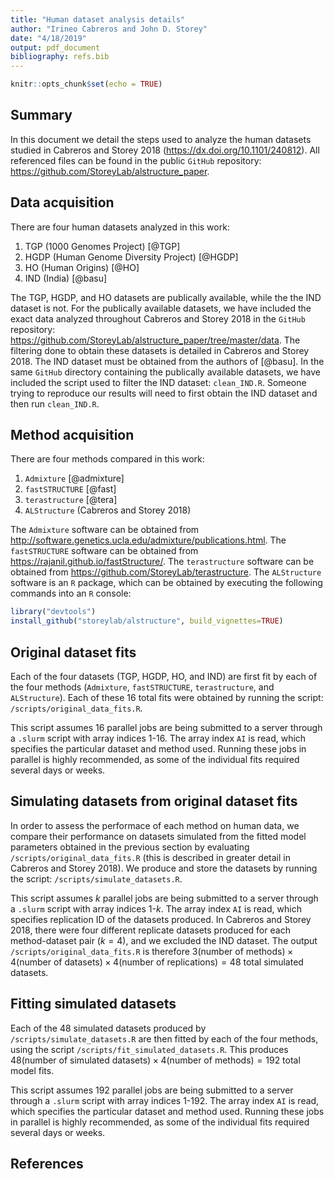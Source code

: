 ```yaml
---
title: "Human dataset analysis details"
author: "Irineo Cabreros and John D. Storey"
date: "4/18/2019"
output: pdf_document
bibliography: refs.bib
---
```


```r
knitr::opts_chunk$set(echo = TRUE)
```

## Summary

In this document we detail the steps used to analyze the human datasets studied in Cabreros and Storey 2018 (<https://dx.doi.org/10.1101/240812>). All referenced files can be found in the public `GitHub` repository: <https://github.com/StoreyLab/alstructure_paper>. 

## Data acquisition

There are four human datasets analyzed in this work: 

1. TGP (1000 Genomes Project) [@TGP]
2. HGDP (Human Genome Diversity Project) [@HGDP]
3. HO (Human Origins) [@HO]
4. IND (India) [@basu]

The TGP, HGDP, and HO datasets are publically available, while the the IND dataset is not. For the publically available datasets, we have included the exact data analyzed throughout Cabreros and Storey 2018 in the `GitHub` repository: <https://github.com/StoreyLab/alstructure_paper/tree/master/data>. The filtering done to obtain these datasets is detailed in Cabreros and Storey 2018. The IND dataset must be obtained from the authors of [@basu]. In the same `GitHub` directory containing the publically available datasets, we have included the script used to filter the IND dataset: `clean_IND.R`. Someone trying to reproduce our results will need to first obtain the IND dataset and then run `clean_IND.R`. 

## Method acquisition

There are four methods compared in this work:

1. `Admixture` [@admixture]
2. `fastSTRUCTURE` [@fast]
3. `terastructure` [@tera]
4. `ALStructure` (Cabreros and Storey 2018)

The `Admixture` software can be obtained from <http://software.genetics.ucla.edu/admixture/publications.html>. The `fastSTRUCTURE` software can be obtained from <https://rajanil.github.io/fastStructure/>. The `terastructure` software can be obtained from <https://github.com/StoreyLab/terastructure>. The `ALStructure` software is an `R` package, which can be obtained by executing the following commands into an `R` console:

```r
library("devtools")
install_github("storeylab/alstructure", build_vignettes=TRUE)
```

## Original dataset fits

Each of the four datasets (TGP, HGDP, HO, and IND) are first fit by each of the four methods (`Admixture`, `fastSTRUCTURE`, `terastructure`, and `ALStructure`). Each of these 16 total fits were obtained by running the script: `/scripts/original_data_fits.R`. 

This script assumes 16 parallel jobs are being submitted to a server through a `.slurm` script with array indices 1-16. The array index `AI` is read, which specifies the particular dataset and method used. Running these jobs in parallel is highly recommended, as some of the individual fits required several days or weeks.

## Simulating datasets from original dataset fits
In order to assess the performace of each method on human data, we compare their performance on datasets simulated from the fitted model parameters obtained in the previous section by evaluating `/scripts/original_data_fits.R` (this is described in greater detail in Cabreros and Storey 2018). We produce and store the datasets by running the script: `/scripts/simulate_datasets.R`. 

This script assumes $k$ parallel jobs are being submitted to a server through a `.slurm` script with array indices 1-$k$. The array index `AI` is read, which specifies replication ID of the datasets produced. In Cabreros and Storey 2018, there were four different replicate datasets produced for each method-dataset pair ($k = 4$), and we excluded the IND dataset. The output `/scripts/original_data_fits.R` is therefore $3 \text{(number of methods)} \times 4 \text{(number of datasets)} \times 4 \text{(number of replications)} = 48$ total simulated datasets. 

## Fitting simulated datasets

Each of the 48 simulated datasets produced by `/scripts/simulate_datasets.R` are then fitted by each of the four methods, using the script `/scripts/fit_simulated_datasets.R`. This produces $48 \text{(number of simulated datasets)} \times 4 \text{(number of methods)} = 192$ total model fits. 

This script assumes 192 parallel jobs are being submitted to a server through a `.slurm` script with array indices 1-192. The array index `AI` is read, which specifies the particular dataset and method used. Running these jobs in parallel is highly recommended, as some of the individual fits required several days or weeks.

## References